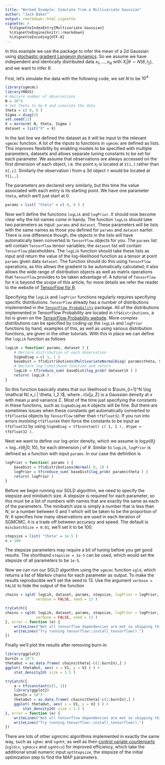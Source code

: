 ```yaml
---
title: "Worked Example: Simulate from a Multivariate Gaussian"
author: "Jack Baker"
output: rmarkdown::html_vignette
vignette: >
  %\VignetteIndexEntry{Multivariate Gaussian}
  %\VignetteEngine{knitr::rmarkdown}
  %\VignetteEncoding{UTF-8}
---
```


In this example we use the package to infer the mean of a 2d Gaussian using [stochastic gradient Langevin dynamics](https://www.ics.uci.edu/~welling/publications/papers/stoclangevin_v6.pdf). So we assume we have independent and identically distributed data $x_1, \dots, x_N$ with $X_i | \theta \sim N( \theta, I_2 )$, and we want to infer $\theta$.

First, let's simulate the data with the following code, we set $N$ to be $10^4$
```r
library(sgmcmc)
library(MASS)
# Declare number of observations
N = 10^4
# Set theta to be 0 and simulate the data
theta = c( 0, 0 )
Sigma = diag(2)
set.seed(13)
X = mvrnorm( N, theta, Sigma )
dataset = list("X" = X)
```
In the last line we defined the dataset as it will be input to the relevant `sgmcmc` function. A lot of the inputs to functions in `sgmcmc` are defined as lists. This improves flexibility by enabling models to be specified with multiple parameters, datasets and allows separate tuning constants to be set for each parameter. We assume that observations are always accessed on the first dimension of each object, i.e. the point $x_i$ is located at `X[i,]` rather than `X[,i]`. Similarly the observation $i$ from a 3d object `Y` would be located at `Y[i,,]`.

The parameters are declared very similarly, but this time the value associated with each entry is its starting point. We have one parameter `theta`, which we'll just start at 0.
```r
params = list( "theta" = c( 0, 0 ) )
```

Now we'll define the functions `logLik` and `logPrior`. It should now become clear why the list names come in handy. The function `logLik` should take two parameters as input: `params` and `dataset`. These parameters will be lists with the same names as those you defined for `params` and `dataset` earlier. There is one difference though, the objects in the lists will have automatically been converted to `TensorFlow` objects for you. The `params` list will contain `TensorFlow` tensor variables; the `dataset` list will contain `TensorFlow` placeholders. The `logLik` function should take these lists as input and return the value of the log-likelihood function as a tensor at point `params` given data `dataset`. The function should do this using `TensorFlow` operations, as this allows the gradient to be automatically calculated; it also allows the wide range of distribution objects as well as matrix operations that `TensorFlow` provides to be taken advantage of. A tutorial of `TensorFlow` for `R` is beyond the scope of this article, for more details we refer the reader to the website of [TensorFlow for R](https://tensorflow.rstudio.com/). 

Specifying the `logLik` and `logPrior` functions regularly requires specifying specific distributions. `TensorFlow` already has a number of distributions implemented in the [`TensorFlow Probability`](https://www.tensorflow.org/probability/) package. All of the distributions implemented in TensorFlow Probability are located in `tf$distributions`, a list is given on the [TensorFlow Probability website](https://www.tensorflow.org/probability/api_docs/python/tfp/distributions). More complex distributions can be specified by coding up the `logLik` and `logPrior` functions by hand, examples of this, as well as using various distribution functions, are given in the other tutorials. With this in place we can define the `logLik` function as follows
```r
logLik = function( params, dataset ) {
    # Declare distribution of each observation
    SigmaDiag = c( 1, 1 )
    baseDist = tf$distributions$MultivariateNormalDiag( params$theta, SigmaDiag )
    # Declare log-likelihood function and return
    logLik = tf$reduce_sum( baseDist$log_prob( dataset$X ) )
    return( logLik )
}
```
So this function basically states that our likelihood is $\sum_{i=1}^N \log \mathcal N( x_i | \theta, I_2 )$, where $\mathcal N( x | \mu, \Sigma )$ is a Gaussian density at $x$ with mean $\mu$ and variance $\Sigma$. Most of the time just specifying the constants in these functions, such as `SigmaDiag` as `R` objects will be fine. But there are sometimes issues when these constants get automatically converted to `tf$float64` objects by `TensorFlow` rather than `tf$float32`. If you run into errors involving `tf$float64` then force the constants to be input as `tf$float32` by using `SigmaDiag = tf$constant( c( 1, 1 ), dtype = tf$float32 )`.

Next we want to define our log-prior density, which we assume is $\log p( \theta_j ) = \log \mathcal N(\theta_j | 0,10)$, for each dimension $j$ of $\theta$. Similar to `logLik`, `logPrior` is defined as a function with input `params`. In our case the definition is
```r
logPrior = function( params ) {
    baseDist = tf$distributions$Normal( 0, 10 )
    logPrior = tf$reduce_sum( baseDist$log_prob( params$theta ) )
    return( logPrior )
}
```

Before we begin running our SGLD algorithm, we need to specify the stepsize and minibatch size. A stepsize is required for each parameter, so this must be a list of numbers with names that are exactly the same as each of the parameters. The minibatch size is simply a number that is less than $N$, or a number between 0 and 1 which will be taken to be the proportion of $N$. It specifies how many observations are used in each iteration of SGMCMC, it is a trade off between accuracy and speed. The default is `minibatchSize = 0.01`, we'll set it to be 100.
```r
stepsize = list( "theta" = 1e-5 )
n = 100
```
The stepsize parameters may require a bit of tuning before you get good results. The shorthand `stepsize = 1e-5` can be used, which would set the stepsize of all parameters to be `1e-5`.

Now we can run our SGLD algorithm using the `sgmcmc` function `sgld`, which returns a list of Markov chains for each parameter as output. To make the results reproducible we'll set the seed to 13. Use the argument `verbose = FALSE` to hide the output of the function
```r
chains = sgld( logLik, dataset, params, stepsize, logPrior = logPrior, minibatchSize = n, 
              verbose = FALSE, seed = 13 )
```

```r
tryCatch({
chains = sgld( logLik, dataset, params, stepsize, logPrior = logPrior, minibatchSize = n, 
              verbose = FALSE, seed = 13 )
}, error = function (e) { 
    writeLines("Not all tensorflow dependencies are met so skipping this...")
    writeLines("Try running tensorflow::install_tensorflow().")
})
```

Finally we'll plot the results after removing burn-in
```r
library(ggplot2)
burnIn = 10^3
thetaOut = as.data.frame( chains$theta[-c(1:burnIn),] )
ggplot( thetaOut, aes( x = V1, y = V2 ) ) +
    stat_density2d( size = 1.5 )
```

```r
tryCatch({
    a = tf$constant(c(1, 1))
    library(ggplot2)
    burnIn = 10^3
    thetaOut = as.data.frame( chains$theta[-c(1:burnIn),] )
    ggplot( thetaOut, aes( x = V1, y = V2 ) ) +
        stat_density2d( size = 1.5 )
}, error = function (e) { 
    writeLines("Not all tensorflow dependencies are met so skipping this...")
    writeLines("Try running tensorflow::install_tensorflow().")
})
```

There are lots of other sgmcmc algorithms implemented in exactly the same way, such as `sghmc` and `sgnht`; as well as their [control variate counterparts](https://arxiv.org/pdf/1705.05439.pdf) (`sgldcv`, `sghmccv` and `sgnhtcv`) for improved efficiency, which take the additional small numeric input `optStepsize`, the stepsize of the initial optimization step to find the MAP parameters.

